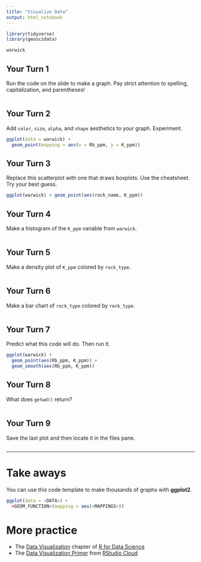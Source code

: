 ```yaml
---
title: "Visualize Data"
output: html_notebook
---
```


```r
library(tidyverse)
library(geoscidata)
```

```r
warwick
```


## Your Turn 1

Run the code on the slide to make a graph. Pay strict attention to spelling, capitalization, and parentheses!

```r

```

## Your Turn 2

Add `color`, `size`, `alpha`, and `shape` aesthetics to your graph. Experiment.  

```r
ggplot(data = warwick) +
  geom_point(mapping = aes(x = Rb_ppm, y = K_ppm))
```

## Your Turn 3

Replace this scatterplot with one that draws boxplots. Use the cheatsheet. Try your best guess.

```r
ggplot(warwick) + geom_point(aes(rock_name, K_ppm))
```

## Your Turn 4

Make a histogram of the `K_ppm` variable from `warwick`.

```r

```

## Your Turn 5

Make a density plot of `K_ppm` colored by `rock_type`.

```r

```

## Your Turn 6

Make a bar chart of `rock_type` colored by `rock_type`.

```r

```

## Your Turn 7

Predict what this code will do. Then run it.

```r
ggplot(warwick) + 
  geom_point(aes(Rb_ppm, K_ppm)) +
  geom_smooth(aes(Rb_ppm, K_ppm))
```

## Your Turn 8

What does `getwd()` return?

```r

```

## Your Turn 9

Save the last plot and then locate it in the files pane.

```r

```

***

# Take aways

You can use this code template to make thousands of graphs with **ggplot2**.

```r
ggplot(data = <DATA>) +
  <GEOM_FUNCTION>(mapping = aes(<MAPPINGS>))
```

# More practice

- The [Data Visualization](https://r4ds.had.co.nz/data-visualisation.html) chapter of [R for Data Science](https://r4ds.had.co.nz/)
- The [Data Visualization Primer](https://rstudio.cloud/learn/primers/3) from [RStudio Cloud](http://rstudio.cloud)
